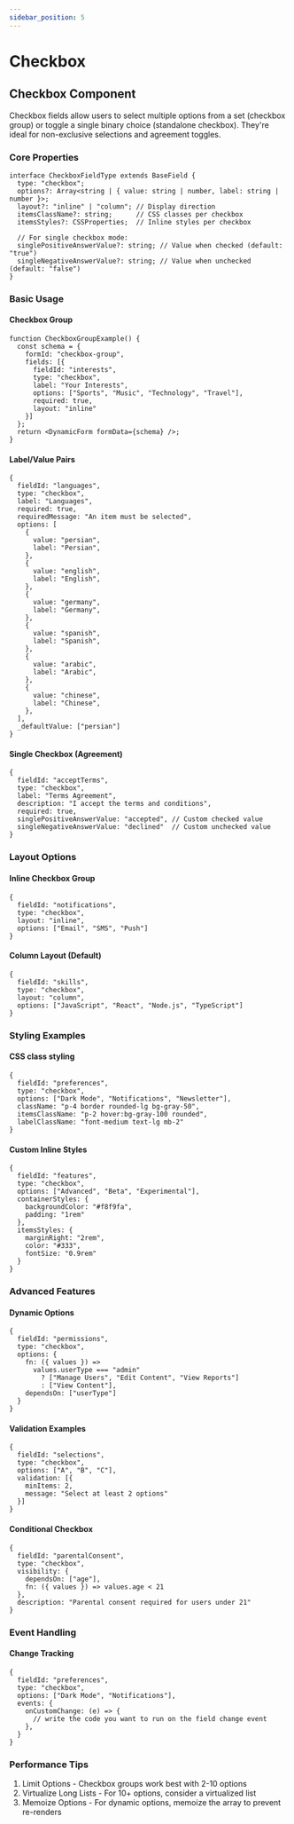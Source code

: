 ```yaml
---
sidebar_position: 5
---
```


# Checkbox

## Checkbox Component

Checkbox fields allow users to select multiple options from a set (checkbox group) or toggle a single binary choice (standalone checkbox). They're ideal for non-exclusive selections and agreement toggles.

### Core Properties

```tsx
interface CheckboxFieldType extends BaseField {
  type: "checkbox";
  options?: Array<string | { value: string | number, label: string | number }>;
  layout?: "inline" | "column"; // Display direction
  itemsClassName?: string;      // CSS classes per checkbox
  itemsStyles?: CSSProperties;  // Inline styles per checkbox
  
  // For single checkbox mode:
  singlePositiveAnswerValue?: string; // Value when checked (default: "true")
  singleNegativeAnswerValue?: string; // Value when unchecked (default: "false")
}
```

### Basic Usage

#### Checkbox Group
```tsx
function CheckboxGroupExample() {
  const schema = {
    formId: "checkbox-group",
    fields: [{
      fieldId: "interests",
      type: "checkbox",
      label: "Your Interests",
      options: ["Sports", "Music", "Technology", "Travel"],
      required: true,
      layout: "inline"
    }]
  };
  return <DynamicForm formData={schema} />;
}
```

#### Label/Value Pairs
```tsx
{
  fieldId: "languages",
  type: "checkbox",
  label: "Languages",
  required: true,
  requiredMessage: "An item must be selected",
  options: [
    {
      value: "persian",
      label: "Persian",
    },
    {
      value: "english",
      label: "English",
    },
    {
      value: "germany",
      label: "Germany",
    },
    {
      value: "spanish",
      label: "Spanish",
    },
    {
      value: "arabic",
      label: "Arabic",
    },
    {
      value: "chinese",
      label: "Chinese",
    },
  ],
  _defaultValue: ["persian"]
}
```

#### Single Checkbox (Agreement)
```tsx
{
  fieldId: "acceptTerms",
  type: "checkbox",
  label: "Terms Agreement",
  description: "I accept the terms and conditions",
  required: true,
  singlePositiveAnswerValue: "accepted", // Custom checked value
  singleNegativeAnswerValue: "declined"  // Custom unchecked value
}
```

### Layout Options

#### Inline Checkbox Group
```tsx
{
  fieldId: "notifications",
  type: "checkbox",
  layout: "inline",
  options: ["Email", "SMS", "Push"]
}
```

#### Column Layout (Default)
```tsx
{
  fieldId: "skills",
  type: "checkbox",
  layout: "column",
  options: ["JavaScript", "React", "Node.js", "TypeScript"]
}
```

### Styling Examples

#### CSS class styling
```tsx
{
  fieldId: "preferences",
  type: "checkbox",
  options: ["Dark Mode", "Notifications", "Newsletter"],
  className: "p-4 border rounded-lg bg-gray-50",
  itemsClassName: "p-2 hover:bg-gray-100 rounded",
  labelClassName: "font-medium text-lg mb-2"
}
```

#### Custom Inline Styles
```tsx
{
  fieldId: "features",
  type: "checkbox",
  options: ["Advanced", "Beta", "Experimental"],
  containerStyles: { 
    backgroundColor: "#f8f9fa",
    padding: "1rem"
  },
  itemsStyles: {
    marginRight: "2rem",
    color: "#333",
    fontSize: "0.9rem"
  }
}
```

### Advanced Features

#### Dynamic Options
```tsx
{
  fieldId: "permissions",
  type: "checkbox",
  options: {
    fn: ({ values }) => 
      values.userType === "admin" 
        ? ["Manage Users", "Edit Content", "View Reports"]
        : ["View Content"],
    dependsOn: ["userType"]
  }
}
```

#### Validation Examples
```tsx
{
  fieldId: "selections",
  type: "checkbox",
  options: ["A", "B", "C"],
  validation: [{
    minItems: 2,
    message: "Select at least 2 options"
  }]
}
```

#### Conditional Checkbox
```tsx
{
  fieldId: "parentalConsent",
  type: "checkbox",
  visibility: {
    dependsOn: ["age"],
    fn: ({ values }) => values.age < 21
  },
  description: "Parental consent required for users under 21"
}
```

### Event Handling

#### Change Tracking
```tsx
{
  fieldId: "preferences",
  type: "checkbox",
  options: ["Dark Mode", "Notifications"],
  events: {
    onCustomChange: (e) => {
      // write the code you want to run on the field change event
    },
  }
}
```

### Performance Tips
1. Limit Options - Checkbox groups work best with 2-10 options
2. Virtualize Long Lists - For 10+ options, consider a virtualized list
3. Memoize Options - For dynamic options, memoize the array to prevent re-renders
